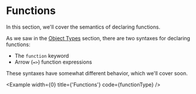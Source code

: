 
# Functions

In this section, we'll cover the semantics of declaring functions.

As we saw in the [Object Types](/types/object_types) section, there are two syntaxes for declaring functions:

- The `function` keyword
- Arrow (`=>`) function expressions

These syntaxes have somewhat different behavior, which we'll cover soon.

<Example width={0} title={'Functions'} code={functionType} />
